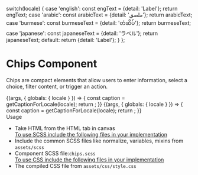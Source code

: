 
  switch(locale) {
    case 'english': const engText = {detail: 'Label'}; return engText;
    case 'arabic': const arabicText = {detail: 'ملصق'}; return arabicText;
    case 'burmese': const burmeseText = {detail: 'တံဆိပ်'}; return burmeseText;
    case 'japanese': const japaneseText = {detail: 'ラベル'}; return japaneseText;
    default:
      return {detail: 'Label'};
  }
};

<Meta title="Atoms/Buttons/Chips" component={Chips} />

<style>{`
  div#story--atoms-buttons-chips--chip {
    margin-bottom: 30px;
  }
  .subheading {
    font-weight: 700;
    font-size: 18px;
    color: #666;
    letter-spacing: 1.5px;
    line-height: 24px;
    margin-bottom: 12px;
    margin-top: 40px;
  }
`}</style>

# Chips Component
Chips are compact elements that allow users to enter information, select a choice, filter content, or trigger an action.

<Story name="Chip">
  {(args, { globals: { locale } }) => {
    const caption = getCaptionForLocale(locale);
    return <Chips label={caption.detail} ></Chips>;
  }}
</Story>

<Story name="Chip-cross">
  {(args, { globals: { locale } }) => {
    const caption = getCaptionForLocale(locale);
    return <Chipscross label={caption.detail} ></Chipscross>;
  }}
</Story>

<div className="subheading">Usage</div>
<ul>
  <li>Take HTML from the HTML tab in canvas</li>
  <u>To use SCSS include the following files in your implementation</u>
  <li>Include the common SCSS files like normalize, variables, mixins from <code>assets/scss</code></li>
  <li>Component SCSS file:<code>chips.scss</code></li>
  <u>To use CSS include the following files in your implementation</u>
  <li>The compiled CSS file from <code>assets/css/style.css</code></li>
</ul>
